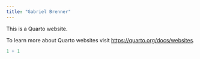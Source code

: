 ```yaml
---
title: "Gabriel Brenner"
---
```


This is a Quarto website.

To learn more about Quarto websites visit <https://quarto.org/docs/websites>.

```r
1 + 1
```
